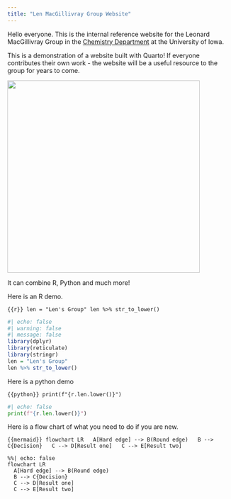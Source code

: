 ```yaml
---
title: "Len MacGillivray Group Website"
---
```


Hello everyone. This is the internal reference website for the Leonard MacGillivray Group in the [Chemistry Department](https://chem.uiowa.edu/) at the University of Iowa.

This is a demonstration of a website built with Quarto! If everyone contributes their own work - the website will be a useful resource to the group for years to come.

![](tobias-meme.jpg){fig-align="center" width="434"}

It can combine R, Python and much more!

Here is an R demo.

```{{r}}
len = "Len's Group"
len %>% str_to_lower()
```


```r
#| echo: false
#| warning: false
#| message: false
library(dplyr)
library(reticulate)
library(stringr)
len = "Len's Group"
len %>% str_to_lower()

```



Here is a python demo

```{{python}}
print(f"{r.len.lower()}")
```

```python
#| echo: false
print(f"{r.len.lower()}")
```


Here is a flow chart of what you need to do if you are new.

```{{mermaid}}
flowchart LR
  A[Hard edge] --> B(Round edge)
  B --> C{Decision}
  C --> D[Result one]
  C --> E[Result two]
```


```mermaid
%%| echo: false
flowchart LR
  A[Hard edge] --> B(Round edge)
  B --> C{Decision}
  C --> D[Result one]
  C --> E[Result two]
```
